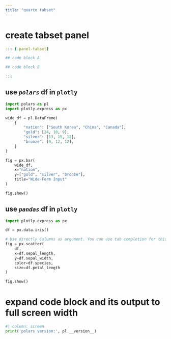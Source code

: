 ```yaml
---
title: "quarto tabset"
---
```


# create tabset panel

```yaml
::: {.panel-tabset}

## code block A

## code block B 

:::
```

::: {.panel-tabset}

## use **_`polars`_** df in `plotly`

```python
import polars as pl
import plotly.express as px

wide_df = pl.DataFrame(
    {
        "nation": ["South Korea", "China", "Canada"],
        "gold": [24, 10, 9],
        "silver": [13, 15, 12],
        "bronze": [9, 12, 12],
    }
)

fig = px.bar(
    wide_df,
    x="nation",
    y=["gold", "silver", "bronze"],
    title="Wide-Form Input"
)

fig.show()
```

## use _`pandas`_ df in `plotly`

```python
import plotly.express as px

df = px.data.iris()

# Use directly Columns as argument. You can use tab completion for this!
fig = px.scatter(
    df,
    x=df.sepal_length,
    y=df.sepal_width,
    color=df.species,
    size=df.petal_length
)

fig.show()
```

:::

# expand code block and its output to full screen width


```python
#| column: screen
print('polars version:', pl.__version__)

```
